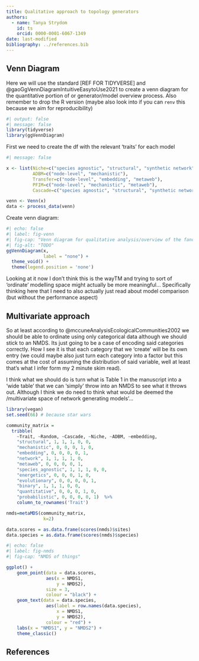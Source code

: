 ```yaml
---
title: Qualitative approach to topology generators
authors:
  - name: Tanya Strydom
    id: ts
    orcid: 0000-0001-6067-1349
date: last-modified
bibliography: ../references.bib
---
```


## Venn Diagram

Here we will use the standard [REF FOR TIDYVERSE] and @gaoGgVennDiagramIntuitiveEasytoUse2021 to create a venn diagram for the quantitative portion of or generator/model overview process. Also remember to drop the R version (maybe also look into if you can `renv` this because we aim for reproducibility)

```r
#| output: false
#| message: false
library(tidyverse)
library(ggVennDiagram)
```


First we need to create the df with the relevant 'traits' for each model

```r
#| message: false

x <- list(Niche=c("species agnostic", "structural", "synthetic network"),
          ADBM=c("node-level", "mechanistic"),
          Transfer=c("node-level", "embedding", "metaweb"),
          PFIM=c("node-level", "mechanistic", "metaweb"),
          Cascade=c("species agnostic", "structural", "synthetic network"))

venn <- Venn(x)
data <- process_data(venn)
```

Create venn diagram:

```r
#| echo: false
#| label: fig-venn
#| fig-cap: "Venn diagram for qualitative analysis/overview of the fancy maths things"
#| fig-alt: "TODO"
ggVennDiagram(x, 
              label = "none") +
  theme_void() +
  theme(legend.position = 'none')

```

Looking at it now I don't think this is the wayTM and trying to sort of 'ordinate' modelling space might actually be more meaningful... Specifically thinking here that I need to also actually just read about model comparison (but without the performance aspect)

## Multivariate approach

So at least according to @mccuneAnalysisEcologicalCommunities2002 we should be able to ordinate using only categorical data although we should stick to an NMDS. Its just going to be a case of encoding said categories correctly. How I see it is that each category that we 'create' will be its own entry (we could maybe also just turn each category into a factor but this comes at the cost of assuming the distribution of said variable, well at least that's what I infer form my 2 minute skim read).

I think what we should do is turn what is Table 1 in the manuscript into a 'wide table' that we can 'simply' throw into an NMDS to see what it throws out. Although I think we do need to think what would be deemed the /multivariate space of network generating models'...

```r

library(vegan)
set.seed(66) # because star wars

community_matrix =  
  tribble(
    ~Trait, ~Random, ~Cascade, ~Niche, ~ADBM, ~embedding,
    "structural", 1, 1, 1, 0, 0,
    "mechanistic", 0, 0, 0, 1, 0,
    "embedding", 0, 0, 0, 0, 1,
    "network", 1, 1, 1, 1, 0,
    "metaweb", 0, 0, 0, 0, 1,
    "species_agnostic", 1, 1, 1, 0, 0,
    "energetics", 0, 0, 0, 1, 0,
    "evolutionary", 0, 0, 0, 0, 1,
    "binary", 1, 1, 1, 0, 0,
    "quantitative", 0, 0, 0, 1, 0,
    "probabilistic", 0, 0, 0, 0, 1)  %>% 
    column_to_rownames('Trait')

nmds=metaMDS(community_matrix,
              k=2)

data.scores = as.data.frame(scores(nmds)$sites)
data.species = as.data.frame(scores(nmds)$species)

```

```r
#| echo: false
#| label: fig-nmds
#| fig-cap: "NMDS of things"

ggplot() + 
    geom_point(data = data.scores, 
               aes(x = NMDS1, 
                   y = NMDS2),
               size = 3,
               colour = "black") + 
    geom_text(data = data.species, 
               aes(label = row.names(data.species),
                   x = NMDS1, 
                   y = NMDS2),
               colour = "red") + 
    labs(x = "NMDS1", y = "NMDS2") +
    theme_classic()

```

## References {.unnumbered}

::: {#refs}
:::